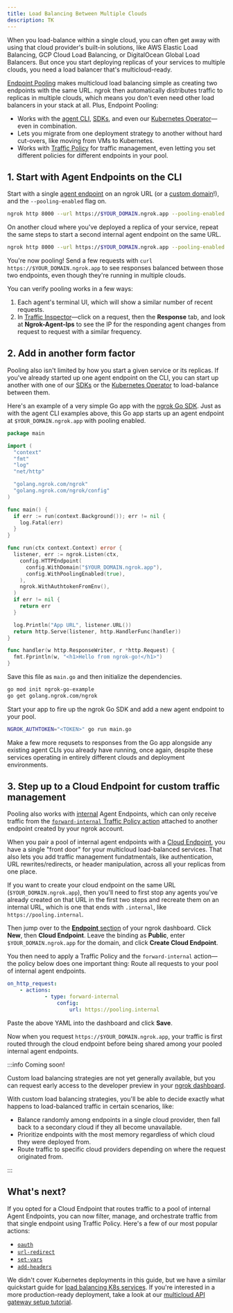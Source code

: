 ```yaml
---
title: Load Balancing Between Multiple Clouds
description: TK
---
```


When you load-balance within a single cloud, you can often get away with using
that cloud provider's built-in solutions, like AWS Elastic Load Balancing, GCP
Cloud Load Balancing, or DigitalOcean Global Load Balancers. But once you start
deploying replicas of your services to multiple clouds, you need a load balancer
that's multicloud-ready.

[Endpoint Pooling](/docs/universal-gateway/endpoint-pooling) makes multicloud
load balancing simple as creating two endpoints with the same URL. ngrok then
automatically distributes traffic to replicas in multiple clouds, which means
you don't even need other load balancers in your stack at all. Plus, Endpoint
Pooling:

- Works with the [agent CLI](/docs/agent),
	[SDKs](/docs/agent-sdks/), and even our [Kubernetes Operator](/docs/k8s)—even
	in combination.
- Lets you migrate from one deployment strategy to another without hard
	cut-overs, like moving from VMs to Kubernetes.
- Works with [Traffic Policy](/docs/traffic-policy) for traffic management, even
	letting you set different policies for different endpoints in your pool.

## 1. Start with Agent Endpoints on the CLI

Start with a single [agent
endpoint](/docs//docs/universal-gateway/agent-endpoints/) on an ngrok URL (or a
[custom domain](/docs/guides/other-guides/how-to-set-up-a-custom-domain/)!), and
the `--pooling-enabled` flag on.

```bash mode="cli"
ngrok http 8000 --url https://$YOUR_DOMAIN.ngrok.app --pooling-enabled true
```

On another cloud where you've deployed a replica of your service, repeat the
same steps to start a second internal agent endpoint on the same URL.

```bash mode="cli"
ngrok http 8000 --url https://$YOUR_DOMAIN.ngrok.app --pooling-enabled true
```

You're now pooling! Send a few requests with `curl
https://$YOUR_DOMAIN.ngrok.app` to see responses balanced between those two
endpoints, even though they're running in multiple clouds.

You can verify pooling works in a few ways:

1. Each agent's terminal UI, which will show a similar number of recent requests.
2. In [Traffic Inspector](https://dashboard.ngrok.com/traffic-inspector)—click
on a request, then the **Response** tab, and look at **Ngrok-Agent-Ips** to see
the IP for the responding agent changes from request to request with a similar
frequency.

## 2. Add in another form factor

Pooling also isn't limited by how you start a given service or its replicas. If
you've already started up one agent endpoint on the CLI, you can start up
another with one of our [SDKs](/docs/agent-sdks) or the [Kubernetes
Operator](/docs/k8s) to load-balance between them.

Here's an example of a very simple Go app with the [ngrok Go
SDK](https://github.com/ngrok/ngrok-go). Just as with the agent CLI examples
above, this Go app starts up an agent endpoint at `$YOUR_DOMAIN.ngrok.app` with
pooling enabled.

```go title="main.go"
package main

import (
  "context"
  "fmt"
  "log"
  "net/http"

  "golang.ngrok.com/ngrok"
  "golang.ngrok.com/ngrok/config"
)

func main() {
  if err := run(context.Background()); err != nil {
    log.Fatal(err)
  }
}

func run(ctx context.Context) error {
  listener, err := ngrok.Listen(ctx,
    config.HTTPEndpoint(
      config.WithDomain("$YOUR_DOMAIN.ngrok.app"),
      config.WithPoolingEnabled(true),
    ),
    ngrok.WithAuthtokenFromEnv(),
  )
  if err != nil {
    return err
  }

  log.Println("App URL", listener.URL())
  return http.Serve(listener, http.HandlerFunc(handler))
}

func handler(w http.ResponseWriter, r *http.Request) {
  fmt.Fprintln(w, "<h1>Hello from ngrok-go!</h1>")
}
```

Save this file as `main.go` and then initialize the dependencies.

```bash mode="cli"
go mod init ngrok-go-example
go get golang.ngrok.com/ngrok
```

Start your app to fire up the ngrok Go SDK and add a new agent endpoint to your
pool.

```bash mode="cli"
NGROK_AUTHTOKEN="<TOKEN>" go run main.go
```

Make a few more requsets to responses from the Go app alongside any existing
agent CLIs you already have running, once again, despite these services
operating in entirely different clouds and deployment environments.

## 3. Step up to a Cloud Endpoint for custom traffic management

Pooling also works with [internal](/docs/universal-gateway/internal-endpoints/)
Agent Endpoints, which can only receive traffic from the [`forward-internal`
Traffic Policy action](/docs/traffic-policy/actions/forward-internal/) attached
to another endpoint created by your ngrok account.

When you pair a pool of internal agent endpoints with a [Cloud
Endpoint](/docs/universal-gateway/cloud-endpoints/), you have a single "front
door" for your multicloud load-balanced services. That also lets you add traffic
management fundatmentals, like authentication, URL rewrites/redirects, or header
manipulation, across all your replicas from one place.

If you want to create your cloud endpoint on the same URL
(`$YOUR_DOMAIN.ngrok.app`), then you'll need to first stop any agents you've
already created on that URL in the first two steps and recreate them on an
internal URL, which is one that ends with `.internal`, like
`https://pooling.internal`.

Then jump over to the [**Endpoint**
section](https://dashboard.ngrok.com/endpoints) of your ngrok dashboard. Click
**New**, then **Cloud Endpoint**. Leave the binding as **Public**, enter
`$YOUR_DOMAIN.ngrok.app` for the domain, and click **Create Cloud Endpoint**.

You then need to apply a Traffic Policy and the `forward-internal` action—the
policy below does one important thing: Route all requests to your pool of
internal agent endpoints.

```yaml
on_http_request:
	- actions:
			- type: forward-internal
				config:
					url: https://pooling.internal
```

Paste the above YAML into the dashboard and click **Save**.

Now when you request `https://$YOUR_DOMAIN.ngrok.app`, your traffic is first
routed through the cloud endpoint before being shared among your pooled internal
agent endpoints.

:::info Coming soon!

Custom load balancing strategies are not yet generally available, but you can
request early access to the developer preview in your [ngrok
dashboard](https://dashboard.ngrok.com/developer-preview).

With custom load balancing strategies, you'll be able to decide exactly what
happens to load-balanced traffic in certain scenarios, like:

- Balance randomly among endpoints in a single cloud provider, then fall back to
	a secondary cloud if they all become unavailable.
- Prioritize endpoints with the most memory regardless of which cloud they were
	deployed from.
- Route traffic to specific cloud providers depending on where the request
	originated from.

:::

## What's next?

If you opted for a Cloud Endpoint that routes traffic to a pool of internal
Agent Endpoints, you can now filter, manage, and orchestrate traffic from that
single endpoint using Traffic Policy. Here's a few of our most popular actions:

- [`oauth`](/docs/traffic-policy/actions/oauth)
- [`url-redirect`](/docs/traffic-policy/actions/url-redirect)
- [`set-vars`](/docs/traffic-policy/actions/set-vars)
- [`add-headers`](/docs/traffic-policy/actions/add-headers)

We didn't cover Kubernetes deployments in this guide, but we have a similar
quickstart guide for [load balancing K8s
services](/docs/guides/other-guides/load-balancing-kubernetes.mdx). If you're
interested in a more production-ready deployment, take a look at our [multicloud
API gateway setup tutorial](/docs/guides/api-gateway/multicloud).

